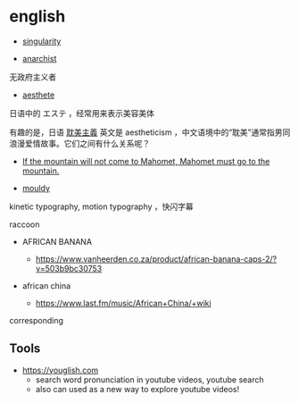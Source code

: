 # english

- [singularity](https://www.collinsdictionary.com/dictionary/english/singularity)

- [anarchist](https://www.collinsdictionary.com/dictionary/english/anarchist)

无政府主义者

- [aesthete](https://www.collinsdictionary.com/jp/dictionary/english/aesthete)

日语中的 エステ ，经常用来表示美容美体

有趣的是，日语 [耽美主義](https://www.wikiwand.com/ja/%E8%80%BD%E7%BE%8E%E4%B8%BB%E7%BE%A9) 英文是 aestheticism ，中文语境中的“耽美”通常指男同浪漫爱情故事。它们之间有什么关系呢？

- [If the mountain will not come to Mahomet, Mahomet must go to the mountain.](https://idioms.thefreedictionary.com/if%20the%20mountain%20will%20not%20come%20to%20Mohammed)

- [mouldy](https://www.collinsdictionary.com/jp/dictionary/english/mouldy)

kinetic typography, motion typography ，快闪字幕

raccoon

- AFRICAN BANANA
  - https://www.vanheerden.co.za/product/african-banana-caps-2/?v=503b9bc30753

- african china
  - https://www.last.fm/music/African+China/+wiki

corresponding







## Tools

- https://youglish.com
  - search word pronunciation in youtube videos, youtube search
  - also can used as a new way to explore youtube videos!
